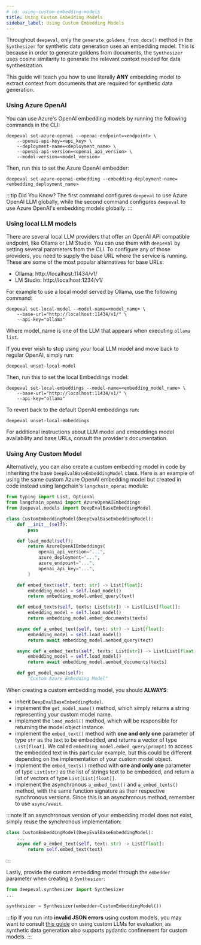 ```yaml
---
# id: using-custom-embedding-models
title: Using Custom Embedding Models
sidebar_label: Using Custom Embedding Models
---
```


Throughout `deepeval`, only the `generate_goldens_from_docs()` method in the `Synthesizer` for synthetic data generation uses an embedding model. This is because in order to generate goldens from documents, the `Synthesizer` uses cosine similarity to generate the relevant context needed for data synthesization.

This guide will teach you how to use literally **ANY** embedding model to extract context from documents that are required for synthetic data generation.

### Using Azure OpenAI

You can use Azure's OpenAI embedding models by running the following commands in the CLI:

```console
deepeval set-azure-openai --openai-endpoint=<endpoint> \
    --openai-api-key=<api_key> \
    --deployment-name=<deployment_name> \
    --openai-api-version=<openai_api_version> \
    --model-version=<model_version>
```

Then, run this to set the Azure OpenAI embedder:

```console
deepeval set-azure-openai-embedding --embedding-deployment-name=<embedding_deployment_name>
```

:::tip Did You Know?
The first command configures `deepeval` to use Azure OpenAI LLM globally, while the second command configures `deepeval` to use Azure OpenAI's embedding models globally.
:::

### Using local LLM models

There are several local LLM providers that offer an OpenAI API compatible endpoint, like Ollama or LM Studio. You can use them with `deepeval` by setting several parameters from the CLI. To configure any of those providers, you need to supply the base URL where the service is running. These are some of the most popular alternatives for base URLs:

- Ollama: http://localhost:11434/v1/
- LM Studio: http://localhost:1234/v1/

For example to use a local model served by Ollama, use the following command:

```console
deepeval set-local-model --model-name=<model_name> \
    --base-url="http://localhost:11434/v1/" \
    --api-key="ollama"
```

Where model_name is one of the LLM that appears when executing `ollama list`.

If you ever wish to stop using your local LLM model and move back to regular OpenAI, simply run:

```console
deepeval unset-local-model
```

Then, run this to set the local Embeddings model:

```console
deepeval set-local-embeddings --model-name=<embedding_model_name> \
    --base-url="http://localhost:11434/v1/" \
    --api-key="ollama"
```

To revert back to the default OpenAI embeddings run:

```console
deepeval unset-local-embeddings
```

For additional instructions about LLM model and embeddings model availability and base URLs, consult the provider's documentation.

### Using Any Custom Model

Alternatively, you can also create a custom embedding model in code by inheriting the base `DeepEvalBaseEmbeddingModel` class. Here is an example of using the same custom Azure OpenAI embedding model but created in code instead using langchain's `langchain_openai` module:

```python
from typing import List, Optional
from langchain_openai import AzureOpenAIEmbeddings
from deepeval.models import DeepEvalBaseEmbeddingModel

class CustomEmbeddingModel(DeepEvalBaseEmbeddingModel):
    def __init__(self):
        pass

    def load_model(self):
        return AzureOpenAIEmbeddings(
            openai_api_version="...",
            azure_deployment="...",
            azure_endpoint="...",
            openai_api_key="...",
        )

    def embed_text(self, text: str) -> List[float]:
        embedding_model = self.load_model()
        return embedding_model.embed_query(text)

    def embed_texts(self, texts: List[str]) -> List[List[float]]:
        embedding_model = self.load_model()
        return embedding_model.embed_documents(texts)

    async def a_embed_text(self, text: str) -> List[float]:
        embedding_model = self.load_model()
        return await embedding_model.aembed_query(text)

    async def a_embed_texts(self, texts: List[str]) -> List[List[float]]:
        embedding_model = self.load_model()
        return await embedding_model.aembed_documents(texts)

    def get_model_name(self):
        "Custom Azure Embedding Model"
```

When creating a custom embedding model, you should **ALWAYS**:

- inherit `DeepEvalBaseEmbeddingModel`.
- implement the `get_model_name()` method, which simply returns a string representing your custom model name.
- implement the `load_model()` method, which will be responsible for returning the model object instance.
- implement the `embed_text()` method with **one and only one** parameter of type `str` as the text to be embedded, and returns a vector of type `List[float]`. We called `embedding_model.embed_query(prompt)` to access the embedded text in this particular example, but this could be different depending on the implementation of your custom model object.
- implement the `embed_texts()` method with **one and only one** parameter of type `List[str]` as the list of strings text to be embedded, and return a list of vectors of type `List[List[float]]`.
- implement the asynchronous `a_embed_text()` and `a_embed_texts()` method, with the same function signature as their respective synchronous versions. Since this is an asynchronous method, remember to use `async/await`.

:::note
If an asynchronous version of your embedding model does not exist, simply reuse the synchronous implementation:

```python
class CustomEmbeddingModel(DeepEvalBaseEmbeddingModel):
    ...
    async def a_embed_text(self, text: str) -> List[float]:
        return self.embed_text(text)
```

:::

Lastly, provide the custom embedding model through the `embedder` parameter when creating a `Synthesizer`:

```python
from deepeval.synthesizer import Synthesizer
...

synthesizer = Synthesizer(embedder=CustomEmbeddingModel())
```

:::tip
If you run into **invalid JSON errors** using custom models, you may want to consult [this guide](/guides/guides-using-custom-llms) on using custom LLMs for evaluation, as synthetic data generation also supports pydantic confinement for custom models.
:::
